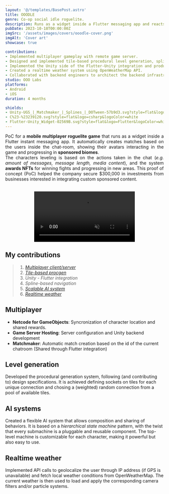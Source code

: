 ```yaml
---
layout: '@/templates/BasePost.astro'
title: OOODLE
genre: Co-op social idle roguelite.
description: Runs as a widget inside a Flutter messaging app and reacts to social actions.
pubDate: 2023-10-18T00:00:00Z
imgSrc: '/assets/images/covers/ooodle-cover.png'
imgAlt: 'Cover art'
showcase: true

contributions:
- Implemented multiplayer gameplay with remote game server.
- Designed and implemented tile-based procedural level generation, spline-based navigation system and a scalable AI with pluggable behaviours.
- Implemented the Unity side of the Flutter-Unity integration and produced documentation for Flutter frontend devs.
- Created a realtime weather system using OpenWeatherMap API.
- Collaborated with backend engineers to architect the backend infrastructure.
studio: OOO Labs
platforms:
- Android
- iOS
duration: 4 months

shields:
- Unity-UGS_|_Matchmaker_|_Splines_|_DOTween-57b9d3.svg?style=flat&logo=unity
- C%23-%23239120.svg?style=flat&logo=csharp&logoColor=white
- Flutter-Unity_Widget-02569B.svg?style=flat&logo=Flutter&logoColor=white
---
```


<div style="text-align: justify">
  PoC for a <b>mobile multiplayer roguelite game</b> that runs as a widget inside a Flutter instant messaging app.
  It automatically creates matches based on the users inside the chat-room, showing their avatars interacting in
  the game and progressing in <b>sponsored biomes</b>.<br />
  The characters leveling is based on the actions taken in the chat (<i>e.g. amount of messages, message length, media content</i>),
  and the system <b>awards NFTs</b> for winning fights and progressing in new areas.
  This proof of concept (PoC) helped the company secure $300,000 in investments from businesses interested in integrating custom sponsored content.
</div>

<ProjectDetails
  role='Unity Developer'
  company={frontmatter.studio}
  platforms={frontmatter.platforms}
  time={frontmatter.duration}
/>

<br />
<video width="320" controls autoplay loop muted style="display: block; margin: 0 auto;">
  <source src={conceptPrototypeVideo} type="video/mp4" />
  Your browser does not support the video tag.
</video>

## My contributions

> 1. [*Multiplayer client/server*](#multiplayer)
> 1. [*Tile-based procgen*](#level-generation)
> 1. *Unity - Flutter integration*
> 1. *Spline-based navigation*
> 1. [*Scalable AI system*](#ai-systems)
> 1. [*Realtime weather*](#realtime-weather)

## Multiplayer

- **Netcode for GameObjects**: Syncronization of character location and shared rewards.
- **Game Server Hosting**: Server configuration and Unity backend development
- **Matchmaker**: Automatic match creation based on the id of the current chatroom (Shared through Flutter integration)

## Level generation

Developed the procedural generation system, following (and contributing to) design specifications.
It is achieved defining sockets on tiles for each unique connection and chosing a (weighted)
random connection from a pool of available tiles.

## AI systems

Created a flexible AI system that allows composition and sharing of behaviors.
It is based on a *hierarchical state machine* pattern, with the twist that every submachine is a pluggable and reusable component.
The top-level machine is customizable for each character, making it powerful but also easy to use.

## Realtime weather

Implemented API calls to geolocalize the user through IP address (if GPS is unavailable) and fetch local weather conditions from OpenWeatherMap.
The current weather is then used to load and apply the corresponding camera filters and/or particle systems.
